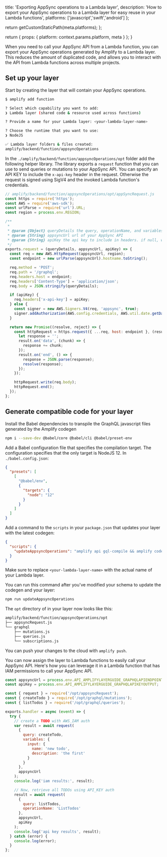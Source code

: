                   
  title: 'Exporting AppSync operations to a Lambda layer',
  description: 'How to export your AppSync operations to a Lambda layer for easy reuse in your Lambda functions',
  platforms: ['javascript','swift','android']
};

  return getCustomStaticPath(meta.platforms);
};

  return {
    props: {
      platform: context.params.platform,
      meta
    }
  };
}
          


When you need to call your AppSync API from a Lambda function, you can export your AppSync operations generated by Amplify to a Lambda layer. This reduces the amount of duplicated code, and allows you to interact with the API from Lambda functions across multiple projects.

## Set up your layer

Start by creating the layer that will contain your AppSync operations.

```sh
$ amplify add function

? Select which capability you want to add:
❯ Lambda layer (shared code & resource used across functions)

? Provide a name for your Lambda layer: <your-lambda-layer-name>

? Choose the runtime that you want to use:
❯ NodeJS

✅ Lambda layer folders & files created:
amplify/backend/function/appsyncOperations
```

In the `./amplify/backend/function/appsyncOperations/opt` folder add the following helper library. The library exports a `request` function that you can use to send queries or mutations to your AppSync API. You can specify an API KEY to include the `x-api-key` header in the request. Otherwise the request is signed using SigV4 and the invoked Lambda function's credentials.

```javascript
// amplify/backend/function/appsyncOperations/opt/appSyncRequest.js
const https = require('https');
const AWS = require('aws-sdk');
const urlParse = require('url').URL;
const region = process.env.REGION;

/**
 *
 * @param {Object} queryDetails the query, operationName, and variables
 * @param {String} appsyncUrl url of your AppSync API
 * @param {String} apiKey the api key to include in headers. if null, will sign with SigV4
 */
exports.request = (queryDetails, appsyncUrl, apiKey) => {
  const req = new AWS.HttpRequest(appsyncUrl, region);
  const endpoint = new urlParse(appsyncUrl).hostname.toString();

  req.method = 'POST';
  req.path = '/graphql';
  req.headers.host = endpoint;
  req.headers['Content-Type'] = 'application/json';
  req.body = JSON.stringify(queryDetails);

  if (apiKey) {
    req.headers['x-api-key'] = apiKey;
  } else {
    const signer = new AWS.Signers.V4(req, 'appsync', true);
    signer.addAuthorization(AWS.config.credentials, AWS.util.date.getDate());
  }

  return new Promise((resolve, reject) => {
    const httpRequest = https.request({ ...req, host: endpoint }, (result) => {
      let response = '';
      result.on('data', (chunk) => {
        response += chunk;
      });
      result.on('end', () => {
        response = JSON.parse(response);
        resolve(response);
      });
    });

    httpRequest.write(req.body);
    httpRequest.end();
  });
};
```

## Generate compatible code for your layer

Install the Babel dependencies to transpile the GraphQL javascript files generated by the Amplify codegen

```sh
npm i --save-dev @babel/core @babel/cli @babel/preset-env
```

Add a Babel configuration file that specifies the compilation target. The configuration specifies that the only target is NodeJS 12. In `./babel.config.json`:

```json
{
  "presets": [
    [
      "@babel/env",
      {
        "targets": {
          "node": "12"
        }
      }
    ]
  ]
}
```

Add a command to the `scripts` in your `package.json` that updates your layer with the latest codegen:

```json
{
  "scripts": {
    "updateAppsyncOperations": "amplify api gql-compile && amplify codegen && babel src/graphql --config-file ./babel.config.json -d ./amplify/backend/function/<your-lambda-layer-name>/opt/graphql/"
  }
}
```

Make sure to replace `<your-lambda-layer-name>` with the actual name of your Lambda layer.

You can run this command after you've modified your schema to update the codegen and your layer:

```sh
npm run updateAppsyncOperations
```

The `opt` directory of in your layer now looks like this:

```sh
amplify/backend/function/appsyncOperations/opt
├── appsyncRequest.js
└── graphql
    ├── mutations.js
    ├── queries.js
    └── subscriptions.js
```

You can push your changes to the cloud with `amplify push`.

You can now assign the layer to Lambda functions to easily call your AppSync API. Here's how you can leverage it in a Lambda function that has IAM permissions to call your AppSync API.

```javascript
const appsyncUrl = process.env.API_AMPLIFYLAYERGUIDE_GRAPHQLAPIENDPOINTOUTPUT;
const apiKey = process.env.API_AMPLIFYLAYERGUIDE_GRAPHQLAPIKEYOUTPUT;

const { request } = require('/opt/appsyncRequest');
const { createTodo } = require('/opt/graphql/mutations');
const { listTodos } = require('/opt/graphql/queries');

exports.handler = async (event) => {
  try {
    // create a TODO with AWS_IAM auth
    var result = await request(
      {
        query: createTodo,
        variables: {
          input: {
            name: 'new todo',
            description: 'the first'
          }
        }
      },
      appsyncUrl
    );
    console.log('iam results:', result);

    // Now, retrieve all TODOs using API_KEY auth
    result = await request(
      {
        query: listTodos,
        operationName: 'ListTodos'
      },
      appsyncUrl,
      apiKey
    );
    console.log('api key results', result);
  } catch (error) {
    console.log(error);
  }
};
```
